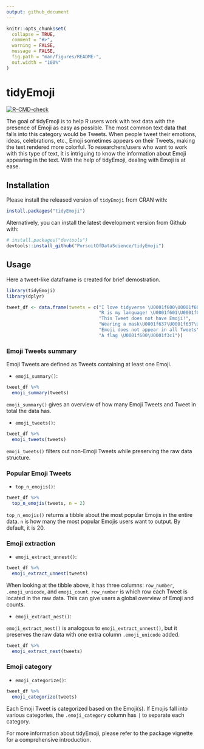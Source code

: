 ```yaml
---
output: github_document
---
```


<!-- README.md is generated from README.Rmd. Please edit that file -->

```r
knitr::opts_chunk$set(
  collapse = TRUE,
  comment = "#>",
  warning = FALSE,
  message = FALSE,
  fig.path = "man/figures/README-",
  out.width = "100%"
)
```

# tidyEmoji

<!-- badges: start -->
[![R-CMD-check](https://github.com/PursuitOfDataScience/tidyEmoji/workflows/R-CMD-check/badge.svg)](https://github.com/PursuitOfDataScience/tidyEmoji/actions)
<!-- badges: end -->

The goal of tidyEmoji is to help R users work with text data with the presence of Emoji as easy as possible. The most common text data that falls into this category would be Tweets. When people tweet their emotions, ideas, celebrations, etc., Emoji sometimes appears on their Tweets, making the text rendered more colorful. To researchers/users who want to work with this type of text, it is intriguing to know the information about Emoji appearing in the text. With the help of tidyEmoji, dealing with Emoji is at ease. 

## Installation

Please install the released version of `tidyEmoji` from CRAN with:

``` r
install.packages("tidyEmoji")
```

Alternatively, you can install the latest development version from Github with:

``` r
# install.packages("devtools")
devtools::install_github("PursuitOfDataScience/tidyEmoji")
```

## Usage

Here a tweet-like dataframe is created for brief demostration. 

```r
library(tidyEmoji)
library(dplyr)
```

```r
tweet_df <- data.frame(tweets = c("I love tidyverse \U0001f600\U0001f603\U0001f603",
                                  "R is my language! \U0001f601\U0001f606\U0001f605",
                                  "This Tweet does not have Emoji!",
                                  "Wearing a mask\U0001f637\U0001f637\U0001f637\U0001f637.",
                                  "Emoji does not appear in all Tweets",
                                  "A flag \U0001f600\U0001f3c1"))
```


### Emoji Tweets summary

Emoji Tweets are defined as Tweets containing at least one Emoji.

- `emoji_summary()`:

```r
tweet_df %>%
  emoji_summary(tweets)
```

`emoji_summary()` gives an overview of how many Emoji Tweets and Tweet in total the data has. 

- `emoji_tweets()`:

```r
tweet_df %>%
  emoji_tweets(tweets)
```
`emoji_tweets()` filters out non-Emoji Tweets while preserving the raw data structure.


### Popular Emoji Tweets

- `top_n_emojis()`:

```r
tweet_df %>%
  top_n_emojis(tweets, n = 2)
```

`top_n_emojis()` returns a tibble about the most popular Emojis in the entire data. `n` is how many the most popular Emojis users want to output. By default, it is 20.


### Emoji extraction

- `emoji_extract_unnest()`:

```r
tweet_df %>%
  emoji_extract_unnest(tweets)
```

When looking at the tibble above, it has three columns: `row_number`, `.emoji_unicode`, and `emoji_count`. `row_number` is which row each Tweet is located in the raw data. This can give users a global overview of Emoji and counts.


- `emoji_extract_nest()`:

`emoji_extract_nest()` is analogous to `emoji_extract_unnest()`, but it preserves the raw data with one extra column `.emoji_unicode` added.

```r
tweet_df %>%
  emoji_extract_nest(tweets)
```

### Emoji category

- `emoji_categorize()`:

```r
tweet_df %>%
  emoji_categorize(tweets)
```
Each Emoji Tweet is categorized based on the Emoji(s). If Emojis fall into various categories, the `.emoji_category` column has `|` to separate each category. 


For more information about tidyEmoji, please refer to the package vignette for a comprehensive introduction. 

